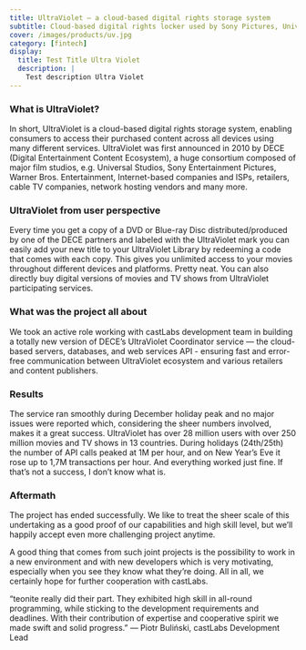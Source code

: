 ```yaml
---
title: UltraViolet — a cloud-based digital rights storage system
subtitle: Cloud-based digital rights locker used by Sony Pictures, Universal Studios, Warner Bros, Fox, HBO, BBC. Implementing coordinator service enabling consumers to access their purchased content.UltraViolet has over 28 million users with over 250 million movies and TV shows in 13 countries. 
cover: /images/products/uv.jpg
category: [fintech]
display:
  title: Test Title Ultra Violet
  description: |
    Test description Ultra Violet
---
```


### What is UltraViolet?

In short, UltraViolet is a cloud-based digital rights storage system, enabling consumers to access their purchased content across all devices using many different services. UltraViolet was first announced in 2010 by DECE (Digital Entertainment Content Ecosystem), a huge consortium composed of major film studios, e.g. Universal Studios, Sony Entertainment Pictures, Warner Bros. Entertainment, Internet-based companies and ISPs, retailers, cable TV companies, network hosting vendors and many more.

### UltraViolet from user perspective

Every time you get a copy of a DVD or Blue-ray Disc distributed/produced by one of the DECE partners and labeled with the UltraViolet mark you can easily add your new title to your UltraViolet Library by redeeming a code that comes with each copy. This gives you unlimited access to your movies throughout different devices and platforms. Pretty neat. You can also directly buy digital versions of movies and TV shows from UltraViolet participating services.

### What was the project all about

We took an active role working with castLabs development team in building a totally new version of DECE’s UltraViolet Coordinator service — the cloud-based servers, databases, and web services API - ensuring fast and error-free communication between UltraViolet ecosystem and various retailers and content publishers.

### Results

The service ran smoothly during December holiday peak and no major issues were reported which, considering the sheer numbers involved, makes it a great success. UltraViolet has over 28 million users with over 250 million movies and TV shows in 13 countries. During holidays (24th/25th) the number of API calls peaked at 1M per hour, and on New Year’s Eve it rose up to 1,7M transactions per hour. And everything worked just fine. If that’s not a success, I don’t know what is.

### Aftermath

The project has ended successfully. We like to treat the sheer scale of this undertaking as a good proof of our capabilities and high skill level, but we’ll happily accept even more challenging project anytime.

A good thing that comes from such joint projects is the possibility to work in a new environment and with new developers which is very motivating, especially when you see they know what they’re doing. All in all, we certainly hope for further cooperation with castLabs.

<Divider />
“teonite really did their part. They exhibited high skill in all-round programming, while sticking to the development requirements and deadlines. With their contribution of expertise and cooperative spirit we made swift and solid progress.”  
— Piotr Buliński, castLabs Development Lead
